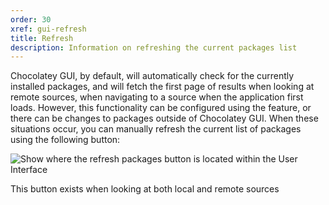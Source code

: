 ```yaml
---
order: 30
xref: gui-refresh
title: Refresh
description: Information on refreshing the current packages list
---
```


Chocolatey GUI, by default, will automatically check for the currently installed packages, and will fetch the first page of results when looking at remote sources, when navigating to a source when the application first loads.  However, this functionality can be configured using the <Xref title="Prevent Preload" value="prevent-preload" /> feature, or there can be changes to packages outside of Chocolatey GUI.  When these situations occur, you can manually refresh the current list of packages using the following button:

![Show where the refresh packages button is located within the User Interface](/images/chocolatey-gui/user_interface_main-window_action_refresh-packages.png "Show where the refresh packages button is located within the User Interface")

<Callout type="info">
    This button exists when looking at both local and remote sources
</Callout>
